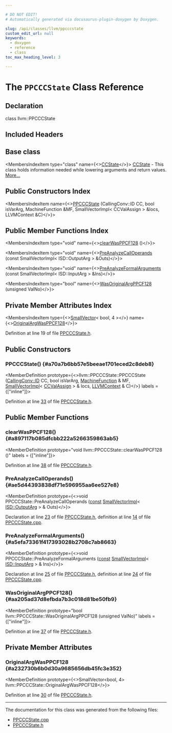 ```yaml
---

# DO NOT EDIT!
# Automatically generated via docusaurus-plugin-doxygen by Doxygen.

slug: /api/classes/llvm/ppcccstate
custom_edit_url: null
keywords:
  - doxygen
  - reference
  - class
toc_max_heading_level: 3

---
```





# The `PPCCCState` Class Reference

<DoxygenPage pluginConfig={pluginConfig}>



## Declaration

<CodeBlock>class llvm::PPCCCState</CodeBlock>

## Included Headers

<IncludesList>
<IncludesListItem
  filePath="Target/PowerPC/PPCCCState.h"
  permalink="/docs/api/files/lib/lib/target/lib/target/powerpc/ppcccstate-h"
  isLocal="true" />
</IncludesList>

## Base class

<MembersIndex>

<MembersIndexItem
  type="class"
  name={<><a href="/docs/api/classes/llvm/ccstate">CCState</a></>}>
<a href="/docs/api/classes/llvm/ccstate">CCState</a> - This class holds information needed while lowering arguments and return values. <a href="/docs/api/classes/llvm/ccstate/#details">More...</a>
</MembersIndexItem>

</MembersIndex>

## Public Constructors Index

<MembersIndex>

<MembersIndexItem
  name={<><a href="#a70a7b6bb57e5beeae1701eced2c8deb8">PPCCCState</a> (CallingConv::ID CC, bool isVarArg, MachineFunction &amp;MF, SmallVectorImpl&lt; CCValAssign &gt; &amp;locs, LLVMContext &amp;C)</>}>
</MembersIndexItem>

</MembersIndex>

## Public Member Functions Index

<MembersIndex>

<MembersIndexItem
  type="void"
  name={<><a href="#a897117b085dfcbb222a5266359863ab5">clearWasPPCF128</a> ()</>}>
</MembersIndexItem>

<MembersIndexItem
  type="void"
  name={<><a href="#ae5d44393838df71e596955aa6ee527e8">PreAnalyzeCallOperands</a> (const SmallVectorImpl&lt; ISD::OutputArg &gt; &amp;Outs)</>}>
</MembersIndexItem>

<MembersIndexItem
  type="void"
  name={<><a href="#a5efa73361f417393028b2708c7ab8663">PreAnalyzeFormalArguments</a> (const SmallVectorImpl&lt; ISD::InputArg &gt; &amp;Ins)</>}>
</MembersIndexItem>

<MembersIndexItem
  type="bool"
  name={<><a href="#aa205ad37d8efbda7b3c018d81be50fb9">WasOriginalArgPPCF128</a> (unsigned ValNo)</>}>
</MembersIndexItem>

</MembersIndex>

## Private Member Attributes Index

<MembersIndex>

<MembersIndexItem
  type={<><a href="/docs/api/classes/llvm/smallvector">SmallVector</a>&lt; bool, 4 &gt;</>}
  name={<><a href="#a232730b6b0d30a9685656db45fc3e352">OriginalArgWasPPCF128</a></>}>
</MembersIndexItem>

</MembersIndex>


Definition at line 19 of file <a href="/docs/api/files/lib/lib/target/lib/target/powerpc/ppcccstate-h">PPCCCState.h</a>.

<SectionDefinition>

## Public Constructors

### PPCCCState() {#a70a7b6bb57e5beeae1701eced2c8deb8}

<MemberDefinition
  prototype={<>llvm::PPCCCState::PPCCCState (<a href="/docs/api/namespaces/llvm/callingconv/#abdf8cf606905c10634e831390981b0ed">CallingConv::ID</a> CC, bool isVarArg, <a href="/docs/api/classes/llvm/machinefunction">MachineFunction</a> &amp; MF, <a href="/docs/api/classes/llvm/smallvectorimpl">SmallVectorImpl</a>&lt; <a href="/docs/api/classes/llvm/ccvalassign">CCValAssign</a> &gt; &amp; locs, <a href="/docs/api/classes/llvm/llvmcontext">LLVMContext</a> &amp; C)</>}
  labels = {["inline"]}>

Definition at line <a href="/docs/api/files/lib/lib/target/lib/target/powerpc/ppcccstate-h/#l00033">33</a> of file <a href="/docs/api/files/lib/lib/target/lib/target/powerpc/ppcccstate-h">PPCCCState.h</a>.
</MemberDefinition>

</SectionDefinition>

<SectionDefinition>

## Public Member Functions

### clearWasPPCF128() {#a897117b085dfcbb222a5266359863ab5}

<MemberDefinition
  prototype="void llvm::PPCCCState::clearWasPPCF128 ()"
  labels = {["inline"]}>

Definition at line <a href="/docs/api/files/lib/lib/target/lib/target/powerpc/ppcccstate-h/#l00038">38</a> of file <a href="/docs/api/files/lib/lib/target/lib/target/powerpc/ppcccstate-h">PPCCCState.h</a>.
</MemberDefinition>

### PreAnalyzeCallOperands() {#ae5d44393838df71e596955aa6ee527e8}

<MemberDefinition
  prototype={<>void PPCCCState::PreAnalyzeCallOperands (<a href="/docs/api/files/lib/lib/target/lib/target/aarch64/aarch64promoteconstant-cpp/#a90f8350fecae261c25be85d38b451bff">const</a> <a href="/docs/api/classes/llvm/smallvectorimpl">SmallVectorImpl</a>&lt; <a href="/docs/api/structs/llvm/isd/outputarg">ISD::OutputArg</a> &gt; &amp; Outs)</>}>

Declaration at line <a href="/docs/api/files/lib/lib/target/lib/target/powerpc/ppcccstate-h/#l00023">23</a> of file <a href="/docs/api/files/lib/lib/target/lib/target/powerpc/ppcccstate-h">PPCCCState.h</a>, definition at line <a href="/docs/api/files/lib/lib/target/lib/target/powerpc/ppcccstate-cpp/#l00014">14</a> of file <a href="/docs/api/files/lib/lib/target/lib/target/powerpc/ppcccstate-cpp">PPCCCState.cpp</a>.
</MemberDefinition>

### PreAnalyzeFormalArguments() {#a5efa73361f417393028b2708c7ab8663}

<MemberDefinition
  prototype={<>void PPCCCState::PreAnalyzeFormalArguments (<a href="/docs/api/files/lib/lib/target/lib/target/aarch64/aarch64promoteconstant-cpp/#a90f8350fecae261c25be85d38b451bff">const</a> <a href="/docs/api/classes/llvm/smallvectorimpl">SmallVectorImpl</a>&lt; <a href="/docs/api/structs/llvm/isd/inputarg">ISD::InputArg</a> &gt; &amp; Ins)</>}>

Declaration at line <a href="/docs/api/files/lib/lib/target/lib/target/powerpc/ppcccstate-h/#l00025">25</a> of file <a href="/docs/api/files/lib/lib/target/lib/target/powerpc/ppcccstate-h">PPCCCState.h</a>, definition at line <a href="/docs/api/files/lib/lib/target/lib/target/powerpc/ppcccstate-cpp/#l00024">24</a> of file <a href="/docs/api/files/lib/lib/target/lib/target/powerpc/ppcccstate-cpp">PPCCCState.cpp</a>.
</MemberDefinition>

### WasOriginalArgPPCF128() {#aa205ad37d8efbda7b3c018d81be50fb9}

<MemberDefinition
  prototype="bool llvm::PPCCCState::WasOriginalArgPPCF128 (unsigned ValNo)"
  labels = {["inline"]}>

Definition at line <a href="/docs/api/files/lib/lib/target/lib/target/powerpc/ppcccstate-h/#l00037">37</a> of file <a href="/docs/api/files/lib/lib/target/lib/target/powerpc/ppcccstate-h">PPCCCState.h</a>.
</MemberDefinition>

</SectionDefinition>

<SectionDefinition>

## Private Member Attributes

### OriginalArgWasPPCF128 {#a232730b6b0d30a9685656db45fc3e352}

<MemberDefinition
  prototype={<>SmallVector&lt;bool, 4&gt; llvm::PPCCCState::OriginalArgWasPPCF128</>}>

Definition at line <a href="/docs/api/files/lib/lib/target/lib/target/powerpc/ppcccstate-h/#l00030">30</a> of file <a href="/docs/api/files/lib/lib/target/lib/target/powerpc/ppcccstate-h">PPCCCState.h</a>.
</MemberDefinition>

</SectionDefinition>

<hr/>

The documentation for this class was generated from the following files:

<ul>
<li><a href="/docs/api/files/lib/lib/target/lib/target/powerpc/ppcccstate-cpp">PPCCCState.cpp</a></li>
<li><a href="/docs/api/files/lib/lib/target/lib/target/powerpc/ppcccstate-h">PPCCCState.h</a></li>
</ul>

</DoxygenPage>
